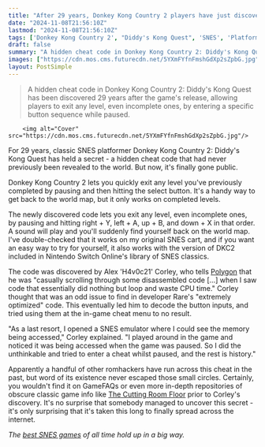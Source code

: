 ```yaml
---
title: "After 29 years, Donkey Kong Country 2 players have just discovered a brand-new cheat code in the SNES classic"
date: "2024-11-08T21:56:10Z"
lastmod: "2024-11-08T21:56:10Z"
tags: ['Donkey Kong Country 2', "Diddy's Kong Quest", 'SNES', 'Platformer', 'Cheat Code', 'Nintendo Switch Online']
draft: false
summary: "A hidden cheat code in Donkey Kong Country 2: Diddy's Kong Quest has been discovered 29 years after the game's release, allowing players to exit any level, even incomplete ones, by entering a specific button sequence while paused."
images: ["https://cdn.mos.cms.futurecdn.net/5YXmFYfnFmshGdXp2sZpbG.jpg"]
layout: PostSimple
---
```

> A hidden cheat code in Donkey Kong Country 2: Diddy's Kong Quest has been discovered 29 years after the game's release, allowing players to exit any level, even incomplete ones, by entering a specific button sequence while paused.


        <img alt="Cover" src="https://cdn.mos.cms.futurecdn.net/5YXmFYfnFmshGdXp2sZpbG.jpg"/>
        
For 29 years, classic SNES platformer Donkey Kong Country 2: Diddy's Kong Quest has held a secret - a hidden cheat code that had never previously been revealed to the world. But now, it's finally gone public.

Donkey Kong Country 2 lets you quickly exit any level you've previously completed by pausing and then hitting the select button. It's a handy way to get back to the world map, but it only works on completed levels.

The newly discovered code lets you exit any level, even incomplete ones, by pausing and hitting right + Y, left + A, up + B, and down + X in that order. A sound will play and you'll suddenly find yourself back on the world map. I've double-checked that it works on my original SNES cart, and if you want an easy way to try for yourself, it also works with the version of DKC2 included in Nintendo Switch Online's library of SNES classics.

The code was discovered by Alex 'H4v0c21' Corley, who tells [Polygon](https://www.polygon.com/gaming/475752/new-donkey-kong-country-2-cheat-code) that he was "casually scrolling through some disassembled code […] when I saw code that essentially did nothing but loop and waste CPU time." Corley thought that was an odd issue to find in developer Rare's "extremely optimized" code. This eventually led him to decode the button inputs, and tried using them at the in-game cheat menu to no result.

"As a last resort, I opened a SNES emulator where I could see the memory being accessed," Corley explained. "I played around in the game and noticed it was being accessed when the game was paused. So I did the unthinkable and tried to enter a cheat whilst paused, and the rest is history."

Apparently a handful of other romhackers have run across this cheat in the past, but word of its existence never escaped those small circles. Certainly, you wouldn't find it on GameFAQs or even more in-depth repositories of obscure classic game info like [The Cutting Room Floor](https://tcrf.net/Donkey_Kong_Country_2:_Diddy%27s_Kong_Quest_(SNES)#Level_Exit_Cheat_Code) prior to Corley's discovery. It's no surprise that somebody managed to uncover this secret - it's only surprising that it's taken this long to finally spread across the internet.

*The *[<em>best SNES games</em>](https://www.gamesradar.com/best-snes-games-all-time/)* of all time hold up in a big way.* 
        